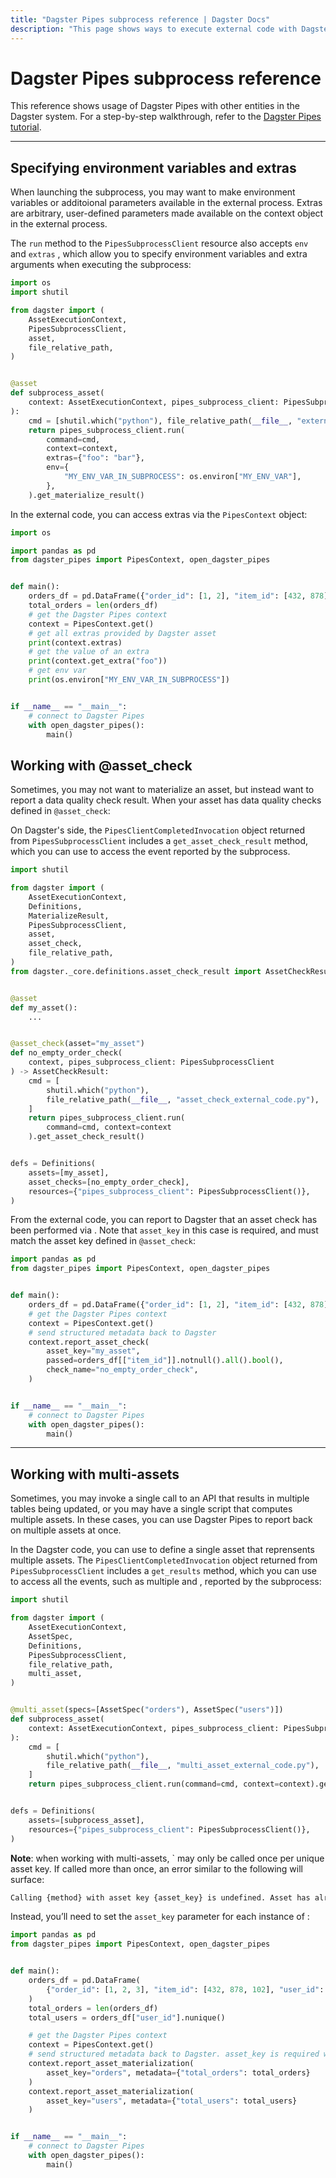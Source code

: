 ```yaml
---
title: "Dagster Pipes subprocess reference | Dagster Docs"
description: "This page shows ways to execute external code with Dagster Pipes with different entities in the Dagster systen."
---
```


# Dagster Pipes subprocess reference

This reference shows usage of Dagster Pipes with other entities in the Dagster system. For a step-by-step walkthrough, refer to the [Dagster Pipes tutorial](/guides/dagster-pipes/subprocess).

---

## Specifying environment variables and extras

When launching the subprocess, you may want to make environment variables or additoional parameters available in the external process. Extras are arbitrary, user-defined parameters made available on the context object in the external process.

<TabGroup>
<TabItem name="Provide in the Dagster code">

The `run` method to the `PipesSubprocessClient` resource also accepts `env` and `extras` , which allow you to specify environment variables and extra arguments when executing the subprocess:

```python file=/guides/dagster/dagster_pipes/subprocess/extras_env_dagster_code.py
import os
import shutil

from dagster import (
    AssetExecutionContext,
    PipesSubprocessClient,
    asset,
    file_relative_path,
)


@asset
def subprocess_asset(
    context: AssetExecutionContext, pipes_subprocess_client: PipesSubprocessClient
):
    cmd = [shutil.which("python"), file_relative_path(__file__, "external_code.py")]
    return pipes_subprocess_client.run(
        command=cmd,
        context=context,
        extras={"foo": "bar"},
        env={
            "MY_ENV_VAR_IN_SUBPROCESS": os.environ["MY_ENV_VAR"],
        },
    ).get_materialize_result()
```

</TabItem>
<TabItem name="Access in the external code">

In the external code, you can access extras via the `PipesContext` object:

```python file=/guides/dagster/dagster_pipes/subprocess/extras_env_external_code.py lines=2-
import os

import pandas as pd
from dagster_pipes import PipesContext, open_dagster_pipes


def main():
    orders_df = pd.DataFrame({"order_id": [1, 2], "item_id": [432, 878]})
    total_orders = len(orders_df)
    # get the Dagster Pipes context
    context = PipesContext.get()
    # get all extras provided by Dagster asset
    print(context.extras)
    # get the value of an extra
    print(context.get_extra("foo"))
    # get env var
    print(os.environ["MY_ENV_VAR_IN_SUBPROCESS"])


if __name__ == "__main__":
    # connect to Dagster Pipes
    with open_dagster_pipes():
        main()
```

</TabItem>
</TabGroup>

## Working with @asset_check

Sometimes, you may not want to materialize an asset, but instead want to report a data quality check result. When your asset has data quality checks defined in `@asset_check`:

<TabGroup>
<TabItem name="Define in the Dagster code">

On Dagster's side, the `PipesClientCompletedInvocation` object returned from `PipesSubprocessClient` includes a `get_asset_check_result` method, which you can use to access the <PyObject object="AssetCheckResult" /> event reported by the subprocess.

```python file=/guides/dagster/dagster_pipes/subprocess/asset_check_dagster_code.py
import shutil

from dagster import (
    AssetExecutionContext,
    Definitions,
    MaterializeResult,
    PipesSubprocessClient,
    asset,
    asset_check,
    file_relative_path,
)
from dagster._core.definitions.asset_check_result import AssetCheckResult


@asset
def my_asset():
    ...


@asset_check(asset="my_asset")
def no_empty_order_check(
    context, pipes_subprocess_client: PipesSubprocessClient
) -> AssetCheckResult:
    cmd = [
        shutil.which("python"),
        file_relative_path(__file__, "asset_check_external_code.py"),
    ]
    return pipes_subprocess_client.run(
        command=cmd, context=context
    ).get_asset_check_result()


defs = Definitions(
    assets=[my_asset],
    asset_checks=[no_empty_order_check],
    resources={"pipes_subprocess_client": PipesSubprocessClient()},
)
```

</TabItem>
<TabItem name="Report from the external code">

From the external code, you can report to Dagster that an asset check has been performed via <PyObject module="dagster_pipes" object="PipesContext" method="report_asset_check" />. Note that `asset_key` in this case is required, and must match the asset key defined in `@asset_check`:

```python file=/guides/dagster/dagster_pipes/subprocess/asset_check_external_code.py
import pandas as pd
from dagster_pipes import PipesContext, open_dagster_pipes


def main():
    orders_df = pd.DataFrame({"order_id": [1, 2], "item_id": [432, 878]})
    # get the Dagster Pipes context
    context = PipesContext.get()
    # send structured metadata back to Dagster
    context.report_asset_check(
        asset_key="my_asset",
        passed=orders_df[["item_id"]].notnull().all().bool(),
        check_name="no_empty_order_check",
    )


if __name__ == "__main__":
    # connect to Dagster Pipes
    with open_dagster_pipes():
        main()
```

</TabItem>
</TabGroup>

---

## Working with multi-assets

Sometimes, you may invoke a single call to an API that results in multiple tables being updated, or you may have a single script that computes multiple assets. In these cases, you can use Dagster Pipes to report back on multiple assets at once.

<TabGroup>
<TabItem name="Define in the Dagster code">

In the Dagster code, you can use <PyObject object="multi_asset" decorator /> to define a single asset that reprensents multiple assets. The `PipesClientCompletedInvocation` object returned from `PipesSubprocessClient` includes a `get_results` method, which you can use to access all the events, such as multiple <PyObject object="AssetMaterialization" pluralize /> and <PyObject object="AssetCheckResult" pluralize />, reported by the subprocess:

```python file=/guides/dagster/dagster_pipes/subprocess/multi_asset_dagster_code.py
import shutil

from dagster import (
    AssetExecutionContext,
    AssetSpec,
    Definitions,
    PipesSubprocessClient,
    file_relative_path,
    multi_asset,
)


@multi_asset(specs=[AssetSpec("orders"), AssetSpec("users")])
def subprocess_asset(
    context: AssetExecutionContext, pipes_subprocess_client: PipesSubprocessClient
):
    cmd = [
        shutil.which("python"),
        file_relative_path(__file__, "multi_asset_external_code.py"),
    ]
    return pipes_subprocess_client.run(command=cmd, context=context).get_results()


defs = Definitions(
    assets=[subprocess_asset],
    resources={"pipes_subprocess_client": PipesSubprocessClient()},
)
```

</TabItem>
<TabItem name="Report from the external code">

**Note**: when working with multi-assets, `<PyObject module="dagster_pipes" object="PipesContext" method="report_asset_materialization" /> may only be called once per unique asset key. If called more than once, an error similar to the following will surface:

```bash
Calling {method} with asset key {asset_key} is undefined. Asset has already been materialized, so no additional data can be reported for it
```

Instead, you’ll need to set the `asset_key` parameter for each instance of <PyObject module="dagster_pipes" object="PipesContext" method="report_asset_materialization" />:

```python file=/guides/dagster/dagster_pipes/subprocess/multi_asset_external_code.py
import pandas as pd
from dagster_pipes import PipesContext, open_dagster_pipes


def main():
    orders_df = pd.DataFrame(
        {"order_id": [1, 2, 3], "item_id": [432, 878, 102], "user_id": ["a", "b", "a"]}
    )
    total_orders = len(orders_df)
    total_users = orders_df["user_id"].nunique()

    # get the Dagster Pipes context
    context = PipesContext.get()
    # send structured metadata back to Dagster. asset_key is required when there are multiple assets
    context.report_asset_materialization(
        asset_key="orders", metadata={"total_orders": total_orders}
    )
    context.report_asset_materialization(
        asset_key="users", metadata={"total_users": total_users}
    )


if __name__ == "__main__":
    # connect to Dagster Pipes
    with open_dagster_pipes():
        main()
```

</TabItem>
</TabGroup>
